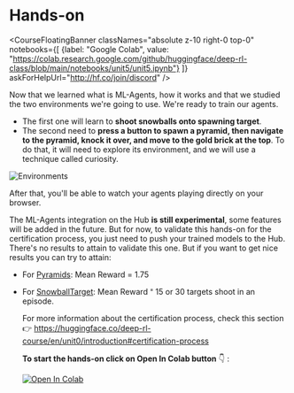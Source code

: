 # Hands-on

<CourseFloatingBanner classNames="absolute z-10 right-0 top-0"
notebooks={[
  {label: "Google Colab", value: "https://colab.research.google.com/github/huggingface/deep-rl-class/blob/main/notebooks/unit5/unit5.ipynb"}
  ]}
  askForHelpUrl="http://hf.co/join/discord" />


Now that we learned what is ML-Agents, how it works and that we studied the two environments we're going to use. We're ready to train our agents.

- The first one will learn to **shoot snowballs onto spawning target**.
- The second need to **press a button to spawn a pyramid, then navigate to the pyramid, knock it over, and move to the gold brick at the top**. To do that, it will need to explore its environment, and we will use a technique called curiosity.

<img src="https://huggingface.co/datasets/huggingface-deep-rl-course/course-images/resolve/main/en/unit7/envs.png" alt="Environments" />

After that, you'll be able to watch your agents playing directly on your browser.

The ML-Agents integration on the Hub **is still experimental**, some features will be added in the future. But for now, to validate this hands-on for the certification process, you just need to push your trained models to the Hub.
There's no results to attain to validate this one. But if you want to get nice results you can try to attain:

- For [Pyramids](https://huggingface.co/spaces/unity/ML-Agents-Pyramids): Mean Reward = 1.75
- For [SnowballTarget](https://huggingface.co/spaces/ThomasSimonini/ML-Agents-SnowballTarget): Mean Reward ⁼ 15 or 30 targets shoot in an episode.

  For more information about the certification process, check this section 👉 https://huggingface.co/deep-rl-course/en/unit0/introduction#certification-process

  **To start the hands-on click on Open In Colab button** 👇 :

  [![Open In Colab](https://colab.research.google.com/assets/colab-badge.svg)](https://colab.research.google.com/github/huggingface/deep-rl-class/blob/master/notebooks/unit5/unit5.ipynb)
